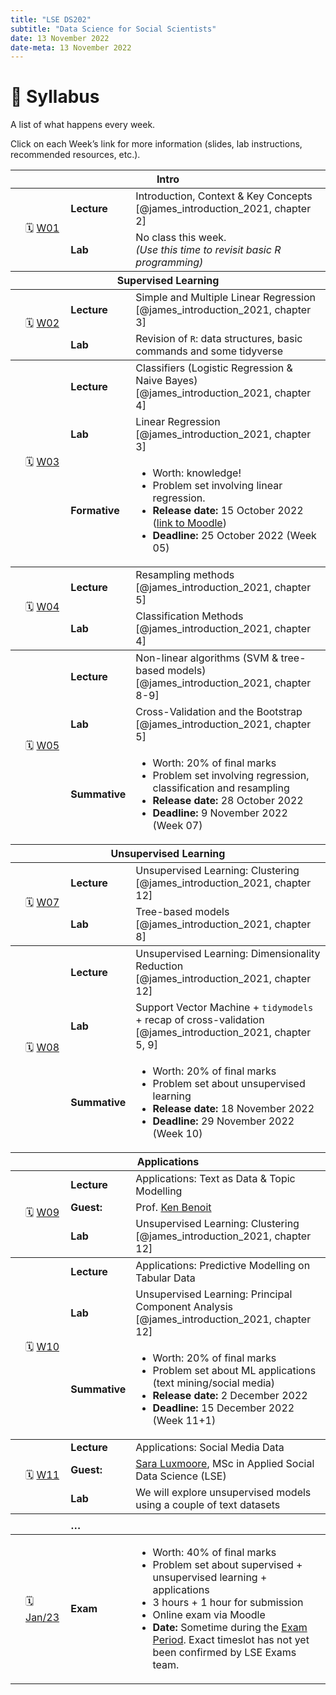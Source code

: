 ---
title: "LSE DS202"
subtitle: "Data Science for Social Scientists"
date: 13 November 2022
date-meta: 13 November 2022
---

# 📓 Syllabus

A list of what happens every week.

Click on each Week's link for more information (slides, lab instructions, recommended resources, etc.).

<table class="syllabus">
    <thead>
        
    </thead>
    
    <tr class="odd">
        <th colspan=4>Intro</th>
    </tr>

    <!-- WEEK 01 -->
    <tbody>
        <tr class="even">
            <td rowspan=2></td>
            <td rowspan=2>🗓️ <a href="/weeks/week01.qmd">W01</a></td>
            <td style="font-weight:bold;">Lecture</td>
            <td>Introduction, Context & Key Concepts <br/> [@james_introduction_2021, chapter 2]</td>
        </tr>
        <tr class="even">
            <td style="font-weight:bold;">Lab</td>
            <td>No class this week. <br/>_(Use this time to revisit basic R programming)_</td>
        </tr>
    </tbody>

    <tr class="odd">
        <th colspan=4>Supervised Learning</th>
    </tr>

    <!-- WEEK 02 -->
    <tbody>
        <tr class="even">
           <td rowspan=2></td>
           <td rowspan=2>🗓️ <a href="/weeks/week02.qmd">W02</a></td>
           <td style="font-weight:bold;">Lecture</td>
           <td>Simple and Multiple Linear Regression <br/> [@james_introduction_2021, chapter 3]</td>
       </tr>
       <tr class="even">
           <td style="font-weight:bold;">Lab</td>
           <td>Revision of `R`: data structures, basic commands and some tidyverse</td>
       </tr>
   </tbody>

    <!-- WEEK 03 -->
    <tbody>
    <tr class="even">
        <td rowspan=3></td>
        <td rowspan=3>🗓️ <a href="/weeks/week03.qmd">W03</a></td>
        <td style="font-weight:bold;">Lecture</td>
        <td>Classifiers (Logistic Regression & Naive Bayes) <br/> [@james_introduction_2021, chapter 4]</td>
    </tr>
    <tr class="even">
        <td style="font-weight:bold;">Lab</td>
        <td>Linear Regression [@james_introduction_2021, chapter 3]</td>
    </tr>
    <tr class="even">
        <td style="font-weight:bold;">Formative</td>
        <td>
            <ul>
                <li>Worth: knowledge!</li>
                <li>Problem set involving linear regression.</li>
                <li>**Release date:** 15 October 2022</li> ([link to Moodle](https://moodle.lse.ac.uk/mod/coursework/view.php?id=1127006))
                <li>**Deadline:** 25 October 2022 (Week 05)</li>
            </ul>
        </td>
    </tr>
   </tbody>

    <!-- WEEK 04 -->
    <tbody>
        <tr class="even">
            <td rowspan=2></td>
            <td rowspan=2>🗓️ <a href="/weeks/week04.qmd">W04</a></td>
            <td style="font-weight:bold;">Lecture</td>
            <td>Resampling methods <br/> [@james_introduction_2021, chapter 5]</td>
        </tr>
        <tr class="even">
            <td style="font-weight:bold;">Lab</td>
            <td>Classification Methods [@james_introduction_2021, chapter 4]</td>
        </tr>
       </tbody>

    <!-- WEEK 05 -->
    <tbody>
        <tr class="even">
            <td rowspan=3></td>
            <td rowspan=3>🗓️ <a href="/weeks/week05.qmd">W05</a></td>
            <td style="font-weight:bold;">Lecture</td>
            <td>Non-linear algorithms (SVM & tree-based models) <br/> [@james_introduction_2021, chapter 8-9]</td>
        </tr>
        <tr class="even">
            <td style="font-weight:bold;">Lab</td>
            <td>Cross-Validation and the Bootstrap [@james_introduction_2021, chapter 5]</td>
        </tr>
        <tr class="even">
            <td style="font-weight:bold;">Summative</td>
            <td>
                <ul>
                    <li>Worth: 20% of final marks</li>
                    <li>Problem set involving regression, classification and resampling</li>
                    <li>**Release date:** 28 October 2022</li>
                    <li>**Deadline:** 9 November 2022 (Week 07)</li>
                </ul>
            </td>
        </tr>
    </tbody>

    <tr class="odd">
        <th colspan=4>Unsupervised Learning</th>
    </tr>

    <!-- WEEK 07 -->
    <tbody>
        <tr class="even">
            <td rowspan=2></td>
            <td rowspan=2>🗓️ <a href="/weeks/week07.qmd">W07</a></td>
            <td style="font-weight:bold;">Lecture</td>
            <td>Unsupervised Learning: Clustering <br/> [@james_introduction_2021, chapter 12]</td>
        </tr>
        <tr class="even">
            <td style="font-weight:bold;">Lab</td>
            <td>Tree-based models [@james_introduction_2021, chapter 8]</td>
        </tr>
    </tbody>

    <!-- WEEK 08 -->
    <tbody>
        <tr class="even">
            <td rowspan=3></td>
            <td rowspan=3>🗓️ <a href="/weeks/week08.qmd">W08</a></td>
            <td style="font-weight:bold;">Lecture</td>
            <td>Unsupervised Learning: Dimensionality Reduction <br/> [@james_introduction_2021, chapter 12]</td>
        </tr>
        <tr class="even">
            <td style="font-weight:bold;">Lab</td>
            <td>Support Vector Machine + `tidymodels` + recap of cross-validation [@james_introduction_2021, chapter 5, 9]</td>
        </tr>
        <tr class="even">
            <td style="font-weight:bold;">Summative</td>
            <td>
                <ul>
                    <li>Worth: 20% of final marks</li>
                    <li>Problem set about unsupervised learning</li>
                    <li>**Release date:** 18 November 2022</li>
                    <li>**Deadline:** 29 November 2022 (Week 10)</li>
                </ul>
            </td>
        </tr>
    </tbody>

    <tr class="odd">
        <th colspan=4>Applications</th>
    </tr>

    <!-- WEEK 09 -->
    <tbody>
        <tr class="even">
            <td rowspan=3></td>
            <td rowspan=3>🗓️ <a href="">W09</a></td>
            <td style="font-weight:bold;">Lecture</td>
            <td>Applications: Text as Data & Topic Modelling </td>
        </tr>
        <tr class="even">
            <td style="font-weight:bold">Guest:</td>
            <td>Prof. [Ken Benoit](https://kenbenoit.net/)</td>
        </tr>
        <tr class="even">
            <td style="font-weight:bold;">Lab</td>
            <td> Unsupervised Learning: Clustering [@james_introduction_2021, chapter 12]</td>
        </tr>
    </tbody>

    <!-- WEEK 10 -->
    <tbody>
        <tr class="even">
            <td rowspan=3></td>
            <td rowspan=3>🗓️ <a href="">W10</a></td>
            <td style="font-weight:bold;">Lecture</td>
            <td>Applications: Predictive Modelling on Tabular Data</td>
        </tr>
        <tr class="even">
            <td style="font-weight:bold;">Lab</td>
            <td>Unsupervised Learning: Principal Component Analysis [@james_introduction_2021, chapter 12]</td>
        </tr>
        <tr class="even">
            <td style="font-weight:bold;">Summative</td>
            <td>
                <ul>
                    <li>Worth: 20% of final marks</li>
                    <li>Problem set about ML applications (text mining/social media)</li>
                    <li>**Release date:** 2 December 2022</li>
                    <li>**Deadline:** 15 December 2022 (Week 11+1)</li>
                </ul>
            </td>
        </tr>
    </tbody>

    <!-- WEEK 11 -->
    <tbody>
        <tr class="even">
            <td rowspan=3></td>
            <td rowspan=3>🗓️ <a href="">W11</a></td>
            <td style="font-weight:bold;">Lecture</td>
            <td>Applications: Social Media Data</td>
        </tr>
        <tr class="even">
            <td style="font-weight:bold">Guest:</td>
            <td>[Sara Luxmoore](https://www.linkedin.com/in/sara-luxmoore/), MSc in Applied Social Data Science (LSE)</td>
        </tr>
        <tr class="even">
            <td style="font-weight:bold;">Lab</td>
            <td>We will explore unsupervised models using a couple of text datasets</td>
        </tr>
    </tbody>

    <tbody>
        <tr class="even">
            <td rowspan=2></td>
            <td rowspan=2>&nbsp;&nbsp;&nbsp;&nbsp;&nbsp;&nbsp;&nbsp;&nbsp;&nbsp;&nbsp;</td>
            <td style="font-weight:bold;"></td>
            <td></td>
        </tr>
        <tr class="even">
            <td style="font-weight:bold;">...</td>
            <td></td>
        </tr>
    </tbody>

    <tbody>
        <tr class="even">
            <td rowspan=2></td>
            <td rowspan=2>🗓️ <a href="">Jan/23</a></td>
            <td style="font-weight:bold;">Exam</td>
            <td>
                <ul>
                    <li>Worth: 40% of final marks</li>
                    <li>Problem set about supervised + unsupervised learning + applications</li>
                    <li>3 hours + 1 hour for submission</li>
                    <li>Online exam via Moodle</li>
                    <li>**Date:** Sometime during the [Exam Period](https://info.lse.ac.uk/current-students/services/assessment-and-results/exams/exam-timetable). Exact timeslot has not yet been confirmed by LSE Exams team.</li>
                </ul>
            </td>
        </tr>
    <tbody>
    
</table>